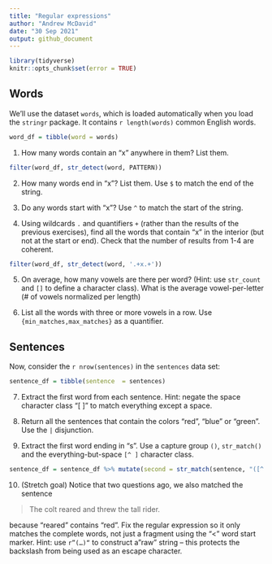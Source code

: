 ```yaml
---
title: "Regular expressions"
author: "Andrew McDavid"
date: "30 Sep 2021"
output: github_document
---
```



```r
library(tidyverse)
knitr::opts_chunk$set(error = TRUE)
```

## Words

We'll use the dataset `words`, which is loaded automatically when you load the `stringr` package.  It contains `r length(words)` common English words.


```r
word_df = tibble(word = words)
```

1.  How many words contain an "x" anywhere in them? List them.

```r
filter(word_df, str_detect(word, PATTERN))
```


2.  How many words end in "x"?  List them.  Use `$` to match the end of the string.

3.  Do any words start with "x"?  Use `^` to match the start of the string.

4.  Using wildcards `.` and quantifiers `+` (rather than the results of the previous exercises), find all the words that contain "x" in the interior (but not at the start or end).  Check that the number of results from 1-4 are coherent.

```r
filter(word_df, str_detect(word, '.+x.+'))
```


5.  On average, how many vowels are there per word?  (Hint: use `str_count` and `[]` to define a character class).  What is the average vowel-per-letter (# of vowels normalized per length)

6.  List all the words with three or more vowels in a row.  Use `{min_matches,max_matches}` as a quantifier.

## Sentences

Now, consider the `r nrow(sentences)` in the `sentences` data set:

```r
sentence_df = tibble(sentence  = sentences)
```

7.  Extract the first word from each sentence.  Hint: negate the space character class "[ ]" to match everything except a space.

8.  Return all the sentences that contain the colors "red", "blue" or "green".  Use the `|` disjunction.

9.  Extract the first word ending in "s".  Use a capture group `()`, `str_match()` and the everything-but-space `[^ ]` character class.

```r
sentence_df = sentence_df %>% mutate(second = str_match(sentence, "([^ ]*s)\\b")[,2])
```


10.  (Stretch goal) Notice that two questions ago, we also matched the sentence

> The colt reared and threw the tall rider.

because "reared" contains "red". Fix the regular expression so it only matches the complete words, not just a fragment using the "\<" word start marker.  Hint:  use <code>r"(...)"</code> to construct a "raw" string -- this protects the backslash from being used as an escape character.
